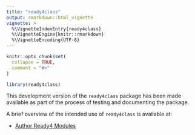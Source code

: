 ```yaml
---
title: "ready4class"
output: rmarkdown::html_vignette
vignette: >
  %\VignetteIndexEntry{ready4class}
  %\VignetteEngine{knitr::rmarkdown}
  %\VignetteEncoding{UTF-8}
---
```


```r
knitr::opts_chunk$set(
  collapse = TRUE,
  comment = "#>"
)
```

```r
library(ready4class)
```
This development version of the `ready4class` package has been made available as part of the process of testing and documenting the package. 

A brief overview of the intended use of `ready4class` is available at:

- [Author Ready4 Modules](V_01.html)
